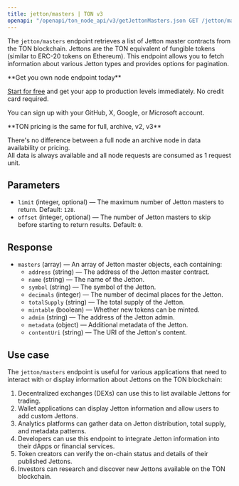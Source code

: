 ---
title: jetton/masters | TON v3
openapi: "/openapi/ton_node_api/v3/getJettonMasters.json GET /jetton/masters"
---

The `jetton/masters` endpoint retrieves a list of Jetton master contracts from the TON blockchain. Jettons are the TON equivalent of fungible tokens (similar to ERC-20 tokens on Ethereum). This endpoint allows you to fetch information about various Jetton types and provides options for pagination.

<Check>
**Get you own node endpoint today**

[Start for free](https://console.chainstack.com/) and get your app to production levels immediately. No credit card required.

You can sign up with your GitHub, X, Google, or Microsoft account.
</Check>

<Note>
**TON pricing is the same for full, archive, v2, v3**

There's no difference between a full node an archive node in data availability or pricing.  
All data is always available and all node requests are consumed as 1 request unit.
</Note>

  

## Parameters

* `limit` (integer, optional) — The maximum number of Jetton masters to return. Default: `128`.
* `offset` (integer, optional) — The number of Jetton masters to skip before starting to return results. Default: `0`.

## Response

* `masters` (array) — An array of Jetton master objects, each containing:
  + `address` (string) — The address of the Jetton master contract.
  + `name` (string) — The name of the Jetton.
  + `symbol` (string) — The symbol of the Jetton.
  + `decimals` (integer) — The number of decimal places for the Jetton.
  + `totalSupply` (string) — The total supply of the Jetton.
  + `mintable` (boolean) — Whether new tokens can be minted.
  + `admin` (string) — The address of the Jetton admin.
  + `metadata` (object) — Additional metadata of the Jetton.
  + `contentUri` (string) — The URI of the Jetton's content.

## Use case

The `jetton/masters` endpoint is useful for various applications that need to interact with or display information about Jettons on the TON blockchain:

1. Decentralized exchanges (DEXs) can use this to list available Jettons for trading.
2. Wallet applications can display Jetton information and allow users to add custom Jettons.
3. Analytics platforms can gather data on Jetton distribution, total supply, and metadata patterns.
4. Developers can use this endpoint to integrate Jetton information into their dApps or financial services.
5. Token creators can verify the on-chain status and details of their published Jettons.
6. Investors can research and discover new Jettons available on the TON blockchain.
